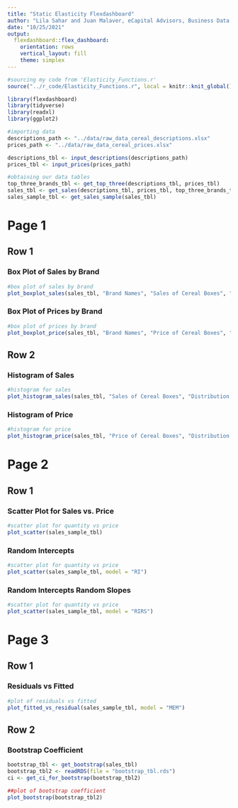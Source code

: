 ```yaml
---
title: "Static Elasticity Flexdashboard"
author: "Lila Sahar and Juan Malaver, eCapital Advisors, Business Data Science"
date: "10/25/2021"
output: 
  flexdashboard::flex_dashboard:
    orientation: rows
    vertical_layout: fill
    theme: simplex
---
```


```r
#sourcing my code from 'Elasticity_Functions.r'
source("../r_code/Elasticity_Functions.r", local = knitr::knit_global())
```

```r
library(flexdashboard)
library(tidyverse)
library(readxl)
library(ggplot2)

#importing data
descriptions_path <- "../data/raw_data_cereal_descriptions.xlsx"
prices_path <- "../data/raw_data_cereal_prices.xlsx"

descriptions_tbl <- input_descriptions(descriptions_path)
prices_tbl <- input_prices(prices_path)
```
```r
#obtaining our data tables
top_three_brands_tbl <- get_top_three(descriptions_tbl, prices_tbl)
sales_tbl <- get_sales(descriptions_tbl, prices_tbl, top_three_brands_tbl)
sales_sample_tbl <- get_sales_sample(sales_tbl)
```

Page 1
=======================================================================

Row 1 {.tabset}
-----------------------------------------------------------------------

### Box Plot of Sales by Brand

```r
#box plot of sales by brand
plot_boxplot_sales(sales_tbl, "Brand Names", "Sales of Cereal Boxes", "Distribution of Sales by Brand")
```

### Box Plot of Prices by Brand

```r
#box plot of prices by brand
plot_boxplot_price(sales_tbl, "Brand Names", "Price of Cereal Boxes", "Distribution of Prices by Brand")
```

Row 2 {.tabset}
-----------------------------------------------------------------------

### Histogram of Sales

```r
#histogram for sales
plot_histogram_sales(sales_tbl, "Sales of Cereal Boxes", "Distribution of Sales")
```

### Histogram of Price

```r
#histogram for price
plot_histogram_price(sales_tbl, "Price of Cereal Boxes", "Distribution of Prices")
```

Page 2
=======================================================================

Row 1 {.tabset}
-----------------------------------------------------------------------

### Scatter Plot for Sales vs. Price

```r
#scatter plot for quantity vs price
plot_scatter(sales_sample_tbl)
```

### Random Intercepts

```r
#scatter plot for quantity vs price
plot_scatter(sales_sample_tbl, model = "RI")
```

### Random Intercepts Random Slopes

```r
#scatter plot for quantity vs price
plot_scatter(sales_sample_tbl, model = "RIRS")
```

Page 3
=======================================================================

Row 1
-----------------------------------------------------------------------

### Residuals vs Fitted

```r
#plot of residuals vs fitted
plot_fitted_vs_residual(sales_sample_tbl, model = "MEM")
```

Row 2
-----------------------------------------------------------------------

### Bootstrap Coefficient

```r

bootstrap_tbl <- get_bootstrap(sales_tbl)
bootstrap_tbl2 <- readRDS(file = "bootstrap_tbl.rds")
ci <- get_ci_for_bootstrap(bootstrap_tbl2)

##plot of bootstrap coefficient
plot_bootstrap(bootstrap_tbl2)
```

